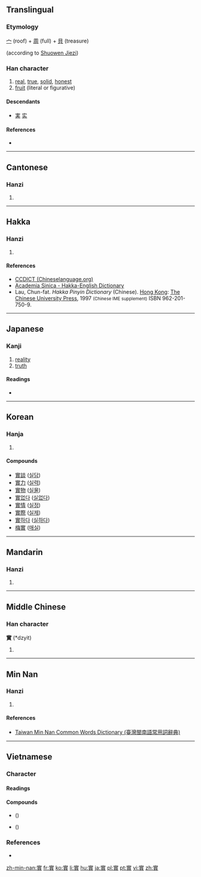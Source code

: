 {{also|实|実}}
==Translingual==
{{ja-forms|[[実]]|[[实]]|實}}

===Etymology===
[[宀]] (roof) + [[周]] (full) + [[貝]] (treasure)

{{Han compound|宀|貫|t1=roof|t2=treasure|ls=ic}}  (according to [[w:Shuowen Jiezi|Shuowen Jiezi]])

===Han character===
{{Han char|rn=40|rad=宀|as=11|sn=14|four=3080<sub>6</sub>|canj=十田十金 (JWJC)|ids=⿱[[宀]][[貫]]}}

# [[real]], [[true]], [[solid]], [[honest]]
# [[fruit]] (literal or figurative)

====Descendants====
* [[実]] [[实]]

====References====
* {{Han ref|kx=0291.040|dkj=07294|dj=0575.070|hdz=20952.030|uh=5BE6|ud=23526|bh=B9EA|bd=47594}}

----

==Cantonese==

===Hanzi===
{{yue-hanzi|jyut=sat6|y=sat6|sim=实}}

# {{defn|lang=yue|sort=宀11}}

----

==Hakka==

===Hanzi===
{{hak-hanzi|poj=shi̍t|gd=sit<sup>8</sup> [Bao'an, Dongguan, Hong Kong]; s'it<sup>8</sup> (shit<sup>8</sup>) [Meixian, Hailu, Kwangtung]; siit<sup>8</sup> [Siyan]|hpy=sid6}}

# {{defn|lang=hak|sort=宀11}}

====References====
*[http://www.chinalanguage.com/dictionaries/?mode=view&view=chardict&query=%E5%AF%A6 CCDICT (Chineselanguage.org)]
*[http://minhakka.ling.sinica.edu.tw/bkg/hakyin/search.php?DETAIL=1&LIMIT=id=36424&dbname=su_tian_1&graph=2 Academia Sinica - Hakka-English Dictionary]
*Lau, Chun-fat. ''Hakka Pinyin Dictionary'' (Chinese). [[Hong Kong]]: [[w:Chinese University of Hong Kong|The Chinese University Press]], 1997 <small>(Chinese IME supplement)</small> ISBN 962-201-750-9.

----

==Japanese==

===Kanji===
{{ja-kanji|grade=|rs=宀11|style=ky|shin=実}}

# [[reality]]
# [[truth]]

====Readings====
* {{ja-readings|on=[[じつ]] (jitsu), [[しつ]] (shitsu), [[じち]] (jichi)|kun=[[み]] (mi), [[みのる]] (minoru)}}

----

==Korean==

===Hanja===
{{ko-hanja|hangeul=[[실]]|rv=sil|mr=sil}}

# {{defn|lang=ko|sort=宀11}}

====Compounds====
* [[實談]] ([[실담]])
* [[實力]] ([[실력]])
* [[實物]] ([[실물]])
* [[實없다]] ([[실없다]])
* [[實情]] ([[실정]])
* [[實際]] ([[실제]])
* [[實하다]] ([[실하다]])
* [[梅實]] ([[매실]])

----

==Mandarin==

===Hanzi===
{{cmn-hanzi|sim=实|pin=[[shí]] ([[shi2]])|wg=shih<sup>2</sup>}}

# {{defn|lang=cmn|sort=宀11}}

----

==Middle Chinese==

===Han character===
'''實''' (*dzyit)<!--note: asterisk indicates that this character appears more than four times in the Tang Dynasty corpus of literature-->

# {{defn|lang=ltc}}

----

==Min Nan==

===Hanzi===
{{nan-hanzi|tlpa=[[si̍t]] (sit<sup>8</sup>), [[tsa̍t]] (tsat<sup>8</sup>)}}

# {{defn|lang=nan|sort=宀11}}

====References====
*[http://twblg.dict.edu.tw/holodict_new/result_detail.jsp?n_no=10473&curpage=1&sample=%E5%AF%A6&radiobutton=1&querytarget=1&limit=20&pagenum=3&rowcount=44 Taiwan Min Nan Common Words Dictionary (臺灣閩南語常用詞辭典)]

----

==Vietnamese==

===Character===

====Readings====
{{vi-readings|hv=thực, thặc, chí, thật|nom=thật, thiệt, chí, thực|rs=宀11}}

====Compounds====
* {{vi-l|實際}} ({{vi-l|thực tế}})
* {{vi-l|實現}} ({{vi-l|thực hiện}})

===References===
* {{R:WinVNKey:Lê Sơn Thanh}}

[[zh-min-nan:實]]
[[fr:實]]
[[ko:實]]
[[li:實]]
[[hu:實]]
[[ja:實]]
[[pl:實]]
[[pt:實]]
[[vi:實]]
[[zh:實]]